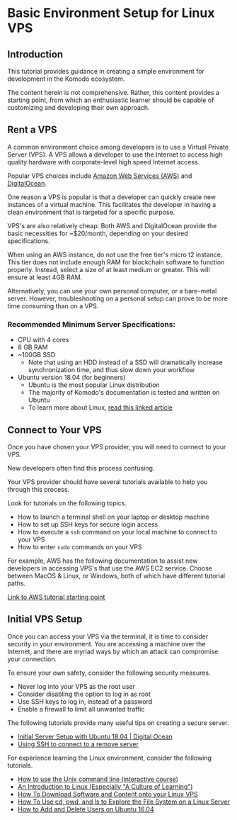 # Basic Environment Setup for Linux VPS

## Introduction

This tutorial provides guidance in creating a simple environment for development in the Komodo ecosystem.

The content herein is not comprehensive. Rather, this content provides a starting point, from which an enthusiastic learner should be capable of customizing and developing their own approach.

## Rent a VPS

A common environment choice among developers is to use a Virtual Private Server (VPS). A VPS allows a developer to use the Internet to access high quality hardware with corporate-level high speed Internet access.

Popular VPS choices include [Amazon Web Services (AWS)](https://aws.amazon.com) and [DigitalOcean](https://digitalocean.com).

One reason a VPS is popular is that a developer can quickly create new instances of a virtual machine. This facilitates the developer in having a clean environment that is targeted for a specific purpose.

VPS's are also relatively cheap. Both AWS and DigitalOcean provide the basic necessities for ~$20/month, depending on your desired specifications.

<Note type='warning'>

When using an AWS instance, do not use the free tier's micro t2 instance. This tier does not include enough RAM for blockchain software to function properly. Instead, select a size of at least medium or greater. This will ensure at least 4GB RAM.

</Note>

<Note>

Alternatively, you can use your own personal computer, or a bare-metal server. However, troubleshooting on a personal setup can prove to be more time consuming than on a VPS.

</Note>

### Recommended Minimum Server Specifications:

- CPU with 4 cores
- 8 GB RAM
- ~100GB SSD
  - Note that using an HDD instead of a SSD will dramatically increase synchronization time, and thus slow down your workflow
- Ubuntu version 18.04 (for beginners)
  - Ubuntu is the most popular Linux distribution
  - The majority of Komodo's documentation is tested and written on Ubuntu
  - To learn more about Linux, [read this linked article](https://www.linux.com/what-is-linux)

## Connect to Your VPS

Once you have chosen your VPS provider, you will need to connect to your VPS.

New developers often find this process confusing.

Your VPS provider should have several tutorials available to help you through this process.

Look for tutorials on the following topics.

- How to launch a terminal shell on your laptop or desktop machine
- How to set up SSH keys for secure login access
- How to execute a `ssh` command on your local machine to connect to your VPS
- How to enter `sudo` commands on your VPS

For example, AWS has the following documentation to assist new developers in accessing VPS's that use the AWS EC2 service. Choose between MacOS & Linux, or Windows, both of which have different tutorial paths.

[Link to AWS tutorial starting point](https://docs.aws.amazon.com/AWSEC2/latest/UserGuide/AccessingInstances.html)

## Initial VPS Setup

Once you can access your VPS via the terminal, it is time to consider security in your environment. You are accessing a machine over the Internet, and there are myriad ways by which an attack can compromise your connection.

To ensure your own safety, consider the following security measures.

- Never log into your VPS as the root user
- Consider disabling the option to log in as root
- Use SSH keys to log in, instead of a password
- Enable a firewall to limit all unwanted traffic

The following tutorials provide many useful tips on creating a secure server.

- [Initial Server Setup with Ubuntu 18.04 | Digital Ocean](https://www.digitalocean.com/community/tutorials/initial-server-setup-with-ubuntu-18-04)
- [Using SSH to connect to a remove server](https://www.digitalocean.com/community/tutorials/how-to-use-ssh-to-connect-to-a-remote-server-in-ubuntu)

For experience learning the Linux environment, consider the following tutorials.

- [How to use the Unix command line (interactive course)](https://www.codecademy.com/learn/learn-the-command-line)
- [An Introduction to Linux (Especially "A Culture of Learning")](https://www.digitalocean.com/community/tutorials/an-introduction-to-linux-basics)
- [How To Download Software and Content onto your Linux VPS](https://www.digitalocean.com/community/tutorials/how-to-download-software-and-content-onto-your-linux-vps)
- [How To Use cd, pwd, and ls to Explore the File System on a Linux Server](https://www.digitalocean.com/community/tutorials/how-to-use-cd-pwd-and-ls-to-explore-the-file-system-on-a-linux-server)
- [How to Add and Delete Users on Ubuntu 16.04](https://www.digitalocean.com/community/tutorials/how-to-add-and-delete-users-on-ubuntu-16-04)

